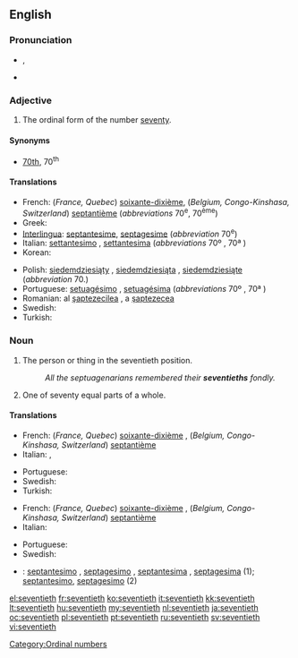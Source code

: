 ==English==

===Pronunciation===
* {{IPA|/ˈsɛvntiəθ/}}, {{SAMPA|/"sEvnti@T/}}
* {{hyphenation|sev|en|ti|eth}}

===Adjective===
{{en-adj|-}}

# The ordinal form of the number [[seventy]].

====Synonyms====
* [[70th]], 70<sup>th</sup>

====Translations====
{{trans-top|ordinal form of the number seventy (70)}}
* French: (''France, Quebec'') [[soixante-dixième]], (''Belgium, Congo-Kinshasa, Switzerland'') [[septantième]] (''abbreviations'' 70<sup>e</sup>, 70<sup>ème</sup>)<!--Belgium, Switzerland, Congo-Kinshasa verified by Paul G on 2006-05-23-->
* Greek: {{t+|el|εβδομηκοστός|tr=evdomikostos}}
* [[Interlingua]]: [[septantesime]], [[septagesime]] (''abbreviation'' 70<sup>e</sup>)
* Italian: [[settantesimo]] {{m}}, [[settantesima]] {{f}} (''abbreviations'' 70º<!--note: this a superscript "o", not a degree symbol--> {{m}}, 70ª {{f}})
* Korean: {{t+|ko|일흔째|tr=ilheunjjae |sc=Hang}}
{{trans-mid}}
* Polish: [[siedemdziesiąty]] {{m}}, [[siedemdziesiąta]] {{f}}, [[siedemdziesiąte]] {{n}} (''abbreviation'' 70.)
* Portuguese: [[setuagésimo]] {{m}}, [[setuagésima]] {{f}} (''abbreviations'' 70º<!--note: this a superscript "o", not a degree symbol--> {{m}}, 70ª {{f}})
* Romanian: al [[şaptezecilea]] {{m}}, a [[şaptezecea]] {{f}}
* Swedish: {{t+|sv|sjuttionde}}
* Turkish: {{t|tr|yetmişinci}}
{{trans-bottom}}

===Noun===
{{en-noun}}

# The person or thing in the seventieth position.
#: ''All the septuagenarians remembered their '''seventieths''' fondly.''
# One of seventy equal parts of a whole.

====Translations====
{{trans-top|the person or thing in the seventieth position}}
* French: (''France, Quebec'') [[soixante-dixième]] {{m|f}}, (''Belgium, Congo-Kinshasa, Switzerland'') [[septantième]] {{m|f}}<!--Belgium, Switzerland, Congo-Kinshasa verified by Paul G on 2006-05-23-->
* Italian: {{t-|it|settantesimo|m}}, {{t-|it|settantesima|f}}
{{trans-mid}}
* Portuguese: {{t+|pt|setuagésimo|m}}
* Swedish: {{t+|sv|sjuttionde|c}}
* Turkish: {{t|tr|yetmişinci}}
{{trans-bottom}}

{{trans-top|one of seventy equal parts of a whole}}
* French: (''France, Quebec'') [[soixante-dixième]] {{m}}, (''Belgium, Congo-Kinshasa, Switzerland'') [[septantième]] {{m}} <!--Belgium, Switzerland, Congo-Kinshasa verified by Paul G on 2006-05-23-->
* Italian: {{t-|it|settantesimo|m}}
{{trans-mid}}
* Portuguese: {{t+|pt|setuagésimo|m}}
* Swedish: {{t-|sv|sjuttiondel|c}}
{{trans-bottom}}

{{checktrans}}
* {{ttbc|ia}}: [[septantesimo]] {{m}}, [[septagesimo]] {{m}}, [[septantesima]] {{f}}, [[septagesima]] {{f}} (1); [[septantesimo]], [[septagesimo]] (2)

[[Category:Ordinal numbers]]

[[el:seventieth]]
[[fr:seventieth]]
[[ko:seventieth]]
[[it:seventieth]]
[[kk:seventieth]]
[[lt:seventieth]]
[[hu:seventieth]]
[[my:seventieth]]
[[nl:seventieth]]
[[ja:seventieth]]
[[oc:seventieth]]
[[pl:seventieth]]
[[pt:seventieth]]
[[ru:seventieth]]
[[sv:seventieth]]
[[vi:seventieth]]